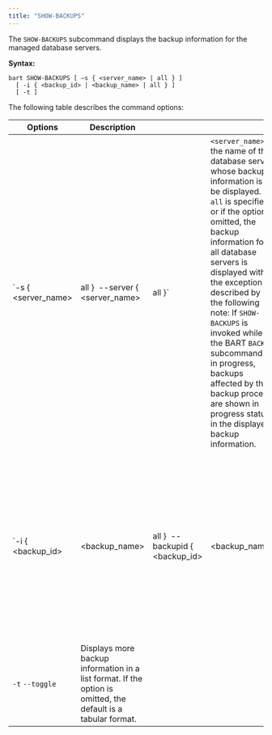 ```yaml
---
title: "SHOW-BACKUPS"
---
```


The `SHOW-BACKUPS` subcommand displays the backup information for the managed database servers.

**Syntax:**

```text
bart SHOW-BACKUPS [ –s { <server_name> | all } ]
  [ -i { <backup_id> | <backup_name> | all } ]
  [ -t ]
```

The following table describes the command options:

| Options                 | Description                                                                                                   |                                     |                                                                                                                                                                                                                                                                                                                                                                                                                                                                 |         |                                                                                                                                                                                                                                         |
| ----------------------- | ------------------------------------------------------------------------------------------------------------- | ----------------------------------- | --------------------------------------------------------------------------------------------------------------------------------------------------------------------------------------------------------------------------------------------------------------------------------------------------------------------------------------------------------------------------------------------------------------------------------------------------------------- | ------- | --------------------------------------------------------------------------------------------------------------------------------------------------------------------------------------------------------------------------------------- |
| \`-s { &lt;server_name> | all }` `--server { &lt;server_name>                                                                           | all }\`                             | `<server_name>` is the name of the database server whose backup information is to be displayed. If `all` is specified or if the option is omitted, the backup information for all database servers is displayed with the exception as described by the following note: If `SHOW-BACKUPS` is invoked while the BART `BACKUP` subcommand is in progress, backups affected by the backup process are shown in progress status in the displayed backup information. |         |                                                                                                                                                                                                                                         |
| \`-i { &lt;backup_id>   | &lt;backup_name>                                                                                              | all }` `--backupid { &lt;backup_id> | &lt;backup_name>                                                                                                                                                                                                                                                                                                                                                                                                                                                | all }\` | `<backup_id>` is a backup identifier and `<backup_name>` is the user-defined alphanumeric name for the backup. If `all` is specified or if the option is omitted, all backup information for the relevant database server is displayed. |
| `-t` `--toggle`         | Displays more backup information in a list format. If the option is omitted, the default is a tabular format. |                                     |                                                                                                                                                                                                                                                                                                                                                                                                                                                                 |         |                                                                                                                                                                                                                                         |
